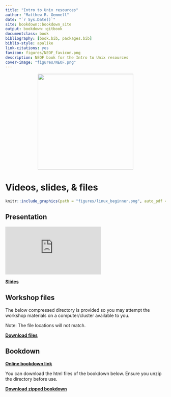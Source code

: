 ```yaml
--- 
title: "Intro to Unix resources"
author: "Matthew R. Gemmell"
date: "`r Sys.Date()`"
site: bookdown::bookdown_site
output: bookdown::gitbook
documentclass: book
bibliography: [book.bib, packages.bib]
biblio-style: apalike
link-citations: yes
favicon: figures/NEOF_favicon.png
description: NEOF book for the Intro to Unix resources
cover-image: "figures/NEOF.png"
---
```


<center>
![](figures/NEOF_rounded_corners.png){style="width:300px"}
</center> 

# Videos, slides, & files

```r
knitr::include_graphics(path = "figures/linux_beginner.png", auto_pdf = TRUE)
``` 

## Presentation

<div class="container">
<iframe src="https://www.youtube.com/embed/yMKqbABhbnE" 
frameborder="0" allowfullscreen class="video"></iframe>
</div>

[__Slides__](https://docs.google.com/presentation/d/1DlVAlNRlb4TjgRAlCG5OphyS_W3UGA0htN0-9WvItQ0/edit?usp=sharing)

## Workshop files

The below compressed directory is provided so you may attempt the workshop materials on a computer/cluster available to you.

Note: The file locations will not match.

[__Download files__](https://neof-workshops.github.io/Unix_nxcdf7/Resources/Files/Linux.zip)

## Bookdown

[__Online bookdown link__](https://neof-workshops.github.io/Unix_nxcdf7/)

You can download the html files of the bookdown below. Ensure you unzip the directory before use.

[__Download zipped bookdown__](https://neof-workshops.github.io/Unix_nxcdf7/Resources/NEOF_Intro_to_unix_bookdown.zip)


